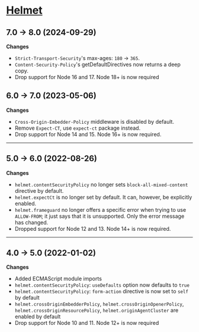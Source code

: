 # [Helmet](https://github.com/helmetjs/helmet/blob/main/CHANGELOG.md)

## 7.0 -> 8.0 (2024-09-29)

**Changes**

- `Strict-Transport-Security`'s max-ages: `180` -> `365`.
- `Content-Security-Policy`'s getDefaultDirectives now returns a deep copy.
- Drop support for Node 16 and 17. Node 18+ is now required

## 6.0 → 7.0 (2023-05-06)

**Changes**

- `Cross-Origin-Embedder-Policy` middleware is disabled by default.
- Remove `Expect-CT`, use `expect-ct` package instead.
- Drop support for Node 14 and 15. Node 16+ is now required.

---

## 5.0 → 6.0 (2022-08-26)

**Changes**

- `helmet.contentSecurityPolicy` no longer sets `block-all-mixed-content` directive by default.
- `helmet.expectCt` is no longer set by default. It can, however, be explicitly enabled.
- `helmet.frameguard` no longer offers a specific error when trying to use `ALLOW-FROM`; it just says that it is
unsupported. Only the error message has changed.
- Dropped support for Node 12 and 13. Node 14+ is now required.

---

## 4.0 → 5.0 (2022-01-02)

**Changes**

- Added ECMAScript module imports
- `helmet.contentSecurityPolicy`: `useDefaults` option now defaults to `true`
- `helmet.contentSecurityPolicy`: `form-action` directive is now set to `self` by default
- `helmet.crossOriginEmbedderPolicy`, `helmet.crossOriginOpenerPolicy`, `helmet.crossOriginResourcePolicy`, `helmet.originAgentCluster` are enabled by default
- Drop support for Node 10 and 11. Node 12+ is now required
